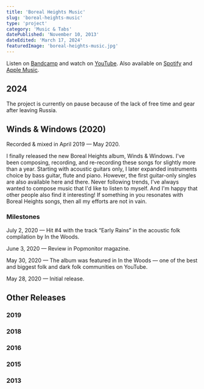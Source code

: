```yaml
---
title: 'Boreal Heights Music'
slug: 'boreal-heights-music'
type: 'project'
category: 'Music & Tabs'
datePublished: 'November 10, 2013'
dateEdited: 'March 17, 2024'
featuredImage: 'boreal-heights-music.jpg'
---
```


Listen on [Bandcamp](https://borealheights.bandcamp.com/music) and watch on
[YouTube](https://www.youtube.com/@eagrigorev). Also available on
[Spotify](https://open.spotify.com/artist/6sYGw9icM29bZlcTCyHY39) and
[Apple Music](https://music.apple.com/us/artist/boreal-heights/1465971446).

## 2024

The project is currently on pause because of the lack of free time and gear
after leaving Russia.

## Winds & Windows (2020)

Recorded & mixed in April 2019 — May 2020.

<SpotifyEmbed
  src="https://open.spotify.com/embed/album/7dvwimGEkD8KqBy2R9vhih?utm_source=generator&theme=0"
  layout="big"
/>

I finally released the new Boreal Heights album, Winds & Windows. I've been
composing, recording, and re-recording these songs for slightly more than a
year. Starting with acoustic guitars only, I later expanded instruments choice
by bass guitar, flute and piano. However, the first guitar-only singles are also
available here and there. Never following trends, I've always wanted to compose
music that I'd like to listen to myself. And I'm happy that other people also
find it interesting! If something in you resonates with Boreal Heights songs,
then all my efforts are not in vain.

### Milestones

July 2, 2020 — Hit #4 with the track “Early Rains” in the acoustic folk
compilation by In the Woods.

June 3, 2020 — Review in Popmonitor magazine.

May 30, 2020 — The album was featured in In the Woods — one of the best and
biggest folk and dark folk communities on YouTube.

May 28, 2020 — Initial release.

## Other Releases

### 2019

<SpotifyEmbed
  src="https://open.spotify.com/embed/album/35keXrw8gATxhNAhsruQJW?utm_source=generator&theme=0"
  layout="small"
/>

<SpotifyEmbed
  src="https://open.spotify.com/embed/album/2XBu7wlFCe5ZR3wu04E3qn?utm_source=generator&theme=0"
  layout="small"
/>

### 2018

<SpotifyEmbed
  src="https://open.spotify.com/embed/album/0idU7W3iseRHVNWrmlef6e?utm_source=generator&theme=0"
  layout="small"
/>

### 2016

<SpotifyEmbed
  src="https://open.spotify.com/embed/album/3xI8lhUTLBmDwbt0ig4fir?utm_source=generator&theme=0"
  layout="small"
/>

### 2015

<SpotifyEmbed
  src="https://open.spotify.com/embed/album/2ptA58ZbSuizR0oAvaZtKV?utm_source=generator&theme=0"
  layout="small"
/>

### 2013

<SpotifyEmbed
  src="https://open.spotify.com/embed/album/43HTMr4WfMoGYvIUdCA6Iu?utm_source=generator&theme=0"
  layout="small"
/>
